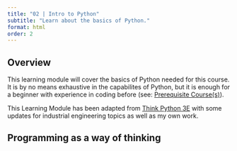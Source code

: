 ```yaml
---
title: "02 | Intro to Python"
subtitle: "Learn about the basics of Python."
format: html
order: 2
---
```


## Overview

This learning module will cover the basics of Python needed for this course. It is by no means exhaustive in the capabilites of Python, but it is enough for a beginner with experience in coding before (see: [Prerequisite Course(s)](../index.qmd#course-info)).

This Learning Module has been adapted from [Think Python 3E](https://allendowney.github.io/ThinkPython/index.html) with some updates for industrial engineering topics as well as my own work.

## Programming as a way of thinking

